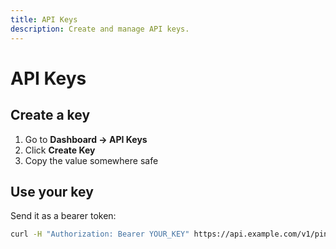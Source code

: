 ```yaml
---
title: API Keys
description: Create and manage API keys.
---
```


# API Keys

## Create a key
1. Go to **Dashboard → API Keys**
2. Click **Create Key**
3. Copy the value somewhere safe

## Use your key
Send it as a bearer token:

```bash
curl -H "Authorization: Bearer YOUR_KEY" https://api.example.com/v1/ping
